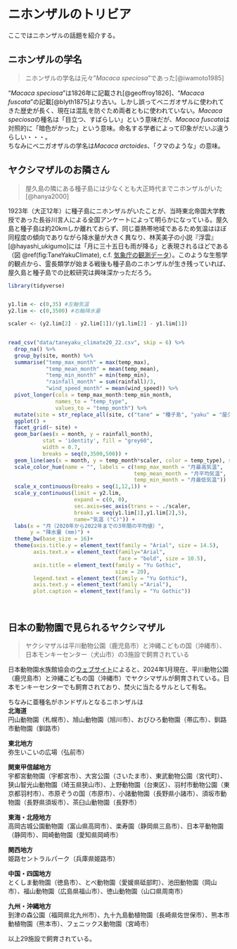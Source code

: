 # ニホンザルのトリビア
ここではニホンザルの話題を紹介する。

## ニホンザルの学名
>ニホンザルの学名は元々"*Macaca speciosa*"であった[@iwamoto1985]

"*Macaca speciosa*"は1826年に記載され[@geoffroy1826]、"*Macaca fuscata*"の記載[@blyth1875]より古い。しかし誤ってベニガオザルに使われてきた歴史が長く、現在は混乱を防ぐため両者ともに使われていない。*Macaca speciosa*の種名は「目立つ、すばらしい」という意味だが、*Macaca fuscata*は対照的に「暗色がかった」という意味。命名する学者によって印象がだいぶ違うらしい・・・。<br>
ちなみにベニガオザルの学名は*Macaca arctoides*、「クマのような」の意味。


## ヤクシマザルのお隣さん
>屋久島の隣にある種子島には少なくとも大正時代までニホンザルがいた[@hanya2000]

1923年（大正12年）に種子島にニホンザルがいたことが、当時東北帝国大学教授であった長谷川言人による全国アンケートによって明らかになっている。屋久島と種子島は約20kmしか離れておらず、同じ亜熱帯地域であるため気温はほぼ同程度の傾向でありながら降水量が大きく異なり、林芙美子の小説『浮雲』[@hayashi_ukigumo]には「月に三十五日も雨が降る」と表現されるほどである（図 \@ref(fig:TaneYakuClimate), c.f. [気象庁の観測データ](https://www.data.jma.go.jp/gmd/risk/obsdl/)）。このような生態学的観点から、霊長類学が始まる戦後も種子島のニホンザルが生き残っていれば、屋久島と種子島での比較研究は興味深かっただろう。

```r
library(tidyverse)


y1.lim <- c(0,35) #左軸気温
y2.lim <- c(0,3500) #右軸降水量

scaler <- (y2.lim[2] - y2.lim[1])/(y1.lim[2] - y1.lim[1])


read_csv("data/taneyaku_climate20_22.csv", skip = 6) %>% 
  drop_na() %>% 
  group_by(site, month) %>% 
  summarise("temp_max_month" = max(temp_max),
            "temp_mean_month" = mean(temp_mean),
            "temp_min_month" = min(temp_min),
            "rainfall_month" = sum(rainfall)/3,
            "wind_speed_month" = mean(wind_speed)) %>%
  pivot_longer(cols = temp_max_month:temp_min_month, 
               names_to = "temp_type", 
               values_to = "temp_month") %>% 
  mutate(site = str_replace_all(site, c("tane" = "種子島", "yaku" = "屋久島"))) %>% 
  ggplot() +
  facet_grid(~ site) +
  geom_bar(aes(x = month, y = rainfall_month), 
           stat = 'identity', fill = "grey60", 
           width = 0.7,
           breaks = seq(0,3500,500)) +
  geom_line(aes(x = month, y = temp_month*scaler, color = temp_type), size = 1) +
  scale_color_hue(name = "", labels = c(temp_max_month = "月最高気温", 
                                        temp_mean_month = "月平均気温", 
                                        temp_min_month = "月最低気温")) + 
  scale_x_continuous(breaks = seq(1,12,1)) +
  scale_y_continuous(limit = y2.lim, 
                     expand = c(0, 0), 
                     sec.axis=sec_axis(trans = ~ ./scaler, 
                     breaks = seq(y1.lim[1],y1.lim[2],5), 
                     name="気温 (°C)")) +
  labs(x = "月（2020年から2022年までの3年間の平均値）",
       y = "降水量 (mm)") +
  theme_bw(base_size = 16)+
  theme(axis.title.y = element_text(family = "Arial", size = 14.5),
        axis.text.x = element_text(family="Arial",
                                   face = "bold", size = 10.5),
        axis.title = element_text(family = "Yu Gothic",
                                  size = 20),
        legend.text = element_text(family = "Yu Gothic"),
        axis.text.y = element_text(family ="Arial"),
        plot.caption = element_text(family = "Yu Gothic")) 




```

## 日本の動物園で見られるヤクシマザル
>ヤクシマザルは平川動物公園（鹿児島市）と沖縄こどもの国（沖縄市）、日本モンキーセンター（犬山市）の3施設で飼育されている

日本動物園水族館協会の[ウェブサイト](https://www.jaza.jp/animal/search?_method=true&page=45)によると、2024年1月現在、平川動物公園（鹿児島市）と沖縄こどもの国（沖縄市）でヤクシマザルが飼育されている。日本モンキーセンターでも飼育されており、焚火に当たるサルとして有名。

ちなみに亜種名がホンドザルとなるニホンザルは <br>
**北海道**<br>
円山動物園（札幌市）、旭山動物園（旭川市）、おびひろ動物園（帯広市）、釧路市動物園（釧路市）

**東北地方**<br>
弥生いこいの広場（弘前市）

**関東甲信越地方**<br>
宇都宮動物園（宇都宮市）、大宮公園（さいたま市）、東武動物公園（宮代町）、狭山智光山動物園（埼玉県狭山市）、上野動物園（台東区）、羽村市動物公園（東京都羽村市）、市原ぞうの国（市原市）、小諸動物園（長野県小諸市）、須坂市動物園（長野県須坂市）、茶臼山動物園（長野市）

**東海・北陸地方**<br>
高岡古城公園動物園（富山県高岡市）、楽寿園（静岡県三島市）、日本平動物園（静岡市）、岡崎動物園（愛知県岡崎市）

**関西地方**<br>
姫路セントラルパーク（兵庫県姫路市）

**中国・四国地方**<br>
とくしま動物園（徳島市）、とべ動物園（愛媛県砥部町）、池田動物園（岡山市）、福山動物園（広島県福山市）、徳山動物園（山口県周南市）

**九州・沖縄地方**<br>
到津の森公園（福岡県北九州市）、九十九島動植物園（長崎県佐世保市）、熊本市動植物園（熊本市）、フェニックス動物園（宮崎市）

以上29施設で飼育されている。
